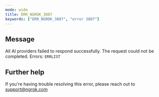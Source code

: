 ```yaml
---
mode: wide
title: ERR_NGROK_3807
keywords: ["ERR_NGROK_3807", "error 3807"]
---
```


## Message

All AI providers failed to respond successfully. The request could not be completed. Errors:
`ERRLIST`

## Further help

If you're having trouble resolving this error, please reach out to [support@ngrok.com](mailto:support@ngrok.com?subject=Help%20with%20ERR_NGROK_3807)
